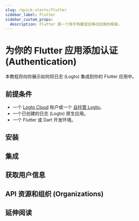 ```yaml
---
slug: /quick-starts/flutter
sidebar_label: Flutter
sidebar_custom_props:
  description: Flutter 是一个用于构建混合移动应用的框架。
---
```




# 为你的 Flutter 应用添加认证 (Authentication)

本教程将向你展示如何将日志 (Logto) 集成到你的 Flutter 应用中。

<Tip />

## 前提条件

- 一个 [Logto Cloud](https://cloud.logto.io) 账户或一个 [自托管 Logto](/introduction/set-up-logto-oss)。
- 一个已创建的日志 (Logto) 原生应用。
- 一个 Flutter 或 Dart 开发环境。

## 安装

<Installation />

<Dependency />

## 集成

<Integration />

## 获取用户信息

<GetUserInfo />

## API 资源和组织 (Organizations)

<ApiResources />

<Organization />

## 延伸阅读

<FurtherReadings />
